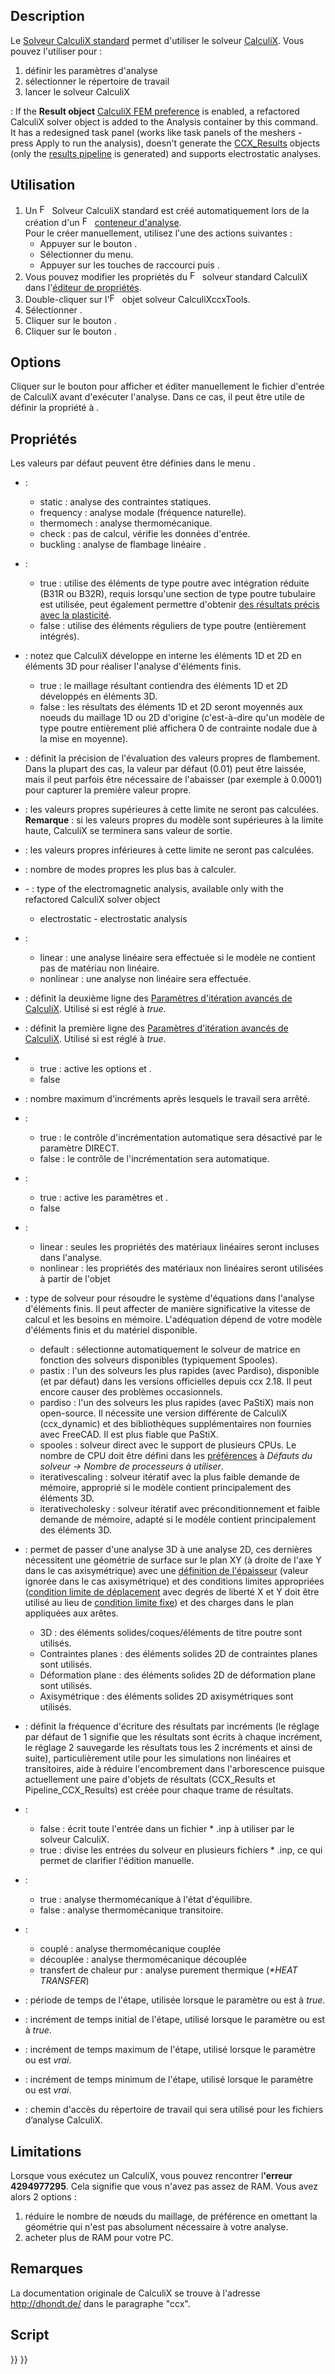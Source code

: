 <languages/>

{{Docnav/fr
|[[FEM_FemMesh2Mesh/fr|Maillage FEM en maillage surfacique]]
|[[FEM_SolverElmer/fr|Solveur Elmer]]
|[[FEM_Workbench/fr|Atelier FEM]]
|IconL=FEM_FemMesh2Mesh.svg
|IconR=FEM_SolverElmer.svg
|IconC=Workbench_FEM.svg
}}

<div class="mw-translate-fuzzy">
{{GuiCommand/fr
|Name=FEM FEM_SolverCalculixCcxtools
|Name/fr=FEM Solveur CalculiX standard
|MenuLocation=Résolution → Solveur CalculiX standard
|Workbenches=[[FEM_Workbench/fr|FEM]]
|Shortcut={{KEY|S}} {{KEY|X}}
|SeeAlso=[[FEM_tutorial/fr|FEM Tutoriel]]
}}
</div>

==Description==

<div class="mw-translate-fuzzy">
Le [[FEM_SolverCalculixCcxtools/fr|Solveur CalculiX standard]] permet d'utiliser le solveur [https://fr.wikipedia.org/wiki/Calculix CalculiX]. Vous pouvez l'utiliser pour :
# définir les paramètres d'analyse
# sélectionner le répertoire de travail
# lancer le solveur CalculiX
</div>

{{Version|1.1}}: If the '''Result object''' [[FEM_Preferences#CalculiX|CalculiX FEM preference]] is enabled, a refactored CalculiX solver object is added to the Analysis container by this command. It has a redesigned task panel (works like task panels of the meshers - press Apply to run the analysis), doesn't generate the [[FEM_ResultShow|CCX_Results]] objects (only the [[FEM_PostPipelineFromResult|results pipeline]] is generated) and supports electrostatic analyses.

<span id="Usage"></span>
==Utilisation==

<div class="mw-translate-fuzzy">
# Un [[Image:FEM_SolverCalculixCcxtools.svg|16px]] Solveur CalculiX standard est créé automatiquement lors de la création d'un [[Image:FEM_Analysis.svg|16px|link=FEM_Analysis/fr]] [[FEM_Analysis/fr|conteneur d'analyse]].<br>Pour le créer manuellement, utilisez l'une des actions suivantes :
#* Appuyer sur le bouton {{Button|[[Image:FEM_SolverCalculixCxxtools.svg|16px]] [[FEM_SolverCalculixCcxtools/fr|Solveur standard CalculiX]]}}.
#* Sélectionner {{MenuCommand|Résolution → [[Image:FEM_SolverCalculixCcxtools.svg|16px]] Solveur standard CalculiX}} du menu.
#* Appuyer sur les touches de raccourci {{KEY|S}} puis {{KEY|X}}.
# Vous pouvez modifier les propriétés du [[Image:FEM_SolverCalculixCcxtools.svg|16px]] solveur standard CalculiX dans l'[[Property_editor/fr|éditeur de propriétés]].
# Double-cliquer sur l'[[Image:FEM_SolverCalculixCcxtools.svg|16px]] objet solveur CalculiXccxTools.
# Sélectionner {{MenuCommand|Type d'analyse}}.
# Cliquer sur le bouton {{Button|Écrire un fichier .inp}}.
# Cliquer sur le bouton {{Button|Lancer CalculiX}}.
</div>

==Options==

Cliquer sur le bouton {{Button|Editer le fichier .inp}} pour afficher et éditer manuellement le fichier d'entrée de CalculiX avant d'exécuter l'analyse. Dans ce cas, il peut être utile de définir la propriété {{PropertyData|Split Input Writer}} à {{True}}.

<span id="Properties"></span>
==Propriétés==

Les valeurs par défaut peuvent être définies dans le menu {{MenuCommand|Édition → Préférences → FEM → CalculiX}}.

<div class="mw-translate-fuzzy">
* {{PropertyData|Analysis Type}} :
** static : analyse des contraintes statiques.
** frequency : analyse modale (fréquence naturelle).
** thermomech : analyse thermomécanique.
** check : pas de calcul, vérifie les données d'entrée.
** buckling : analyse de flambage linéaire {{Version/fr|0.20}}.
</div>

* {{PropertyData|Beam Reduced Integration}} {{Version/fr|1.0}} :
** true : utilise des éléments de type poutre avec intégration réduite (B31R ou B32R), requis lorsqu'une section de type poutre tubulaire est utilisée, peut également permettre d'obtenir [https://forum.freecad.org/viewtopic.php?t=61233 des résultats précis avec la plasticité].
** false : utilise des éléments réguliers de type poutre (entièrement intégrés).

<div class="mw-translate-fuzzy">
* {{PropertyData|Beam Shell Result Output 3D}} : notez que CalculiX développe en interne les éléments 1D et 2D en éléments 3D pour réaliser l'analyse d'éléments finis.
** true : le maillage résultant contiendra des éléments 1D et 2D développés en éléments 3D.
** false : les résultats des éléments 1D et 2D seront moyennés aux noeuds du maillage 1D ou 2D d'origine (c'est-à-dire qu'un modèle de type poutre entièrement plié affichera 0 de contrainte nodale due à la mise en moyenne).
</div>

* {{PropertyData|Buckling Accuracy}} : définit la précision de l'évaluation des valeurs propres de flambement. Dans la plupart des cas, la valeur par défaut (0.01) peut être laissée, mais il peut parfois être nécessaire de l'abaisser (par exemple à 0.0001) pour capturer la première valeur propre. {{Version/fr|1.1}}

* {{PropertyData|Eigenmode High Limit}} : les valeurs propres supérieures à cette limite ne seront pas calculées. '''Remarque''' : si les valeurs propres du modèle sont supérieures à la limite haute, CalculiX se terminera sans valeur de sortie.

* {{PropertyData|Eigenmode Low Limit}} : les valeurs propres inférieures à cette limite ne seront pas calculées.

* {{PropertyData|Eigenmodes Count}} : nombre de modes propres les plus bas à calculer.

* {{PropertyData|Electromagnetic Mode}} - {{Version|1.0}}: type of the electromagnetic analysis, available only with the refactored CalculiX solver object
** electrostatic - electrostatic analysis

* {{PropertyData|Geometric Nonlinearity}} :
** linear : une analyse linéaire sera effectuée si le modèle ne contient pas de matériau non linéaire.
** nonlinear : une analyse non linéaire sera effectuée.

* {{PropertyData|Iterations Control parameter Cutb}} : définit la deuxième ligne des [http://www.dhondt.de/ccx_2.17.pdf#subsection.8.24 Paramètres d'itération avancés de CalculiX]. Utilisé si {{PropertyData|Iterations Control Parameter Time Use}} est réglé à ''true''.

* {{PropertyData|Iterations Control Parameter Iter}} : définit la première ligne des [http://www.dhondt.de/ccx_2.17.pdf#subsection.8.24 Paramètres d'itération avancés de CalculiX]. Utilisé si {{PropertyData|Iterations Control Parameter Time Use}} est réglé à ''true''.

* {{PropertyData|Iterations Control Parameter Time Use}}
** true : active les options {{PropertyData|Iterations Control parameter Cutb}} et {{PropertyData|Iterations Control Parameter Iter}}.
** false

* {{PropertyData|Iterations Thermo Mech Maximum}} : nombre maximum d'incréments après lesquels le travail sera arrêté.

<div class="mw-translate-fuzzy">
* {{PropertyData|Iterations User Defined Incrementations}} :
** true : le contrôle d'incrémentation automatique sera désactivé par le paramètre DIRECT.
** false : le contrôle de l'incrémentation sera automatique.
</div>

* {{PropertyData|Iterations User Defined Time Step Length}} :
** true : active les paramètres {{PropertyData|Time End}} et {{PropertyData|Time Initial Step}}.
** false

* {{PropertyData|Material Nonlinearity}} :
** linear : seules les propriétés des matériaux linéaires seront incluses dans l'analyse.
** nonlinear : les propriétés des matériaux non linéaires seront utilisées à partir de l'objet {{KEY|[[Image:FEM_MaterialMechanicalNonlinear.svg|24px]] [[FEM_MaterialMechanicalNonlinear/fr|FEM Matériau mécanique non linéaire]]}}

* {{PropertyData|Matrix Solver Type}} : type de solveur pour résoudre le système d'équations dans l'analyse d'éléments finis. Il peut affecter de manière significative la vitesse de calcul et les besoins en mémoire. L'adéquation dépend de votre modèle d'éléments finis et du matériel disponible.
** default : sélectionne automatiquement le solveur de matrice en fonction des solveurs disponibles (typiquement Spooles).
** pastix : l'un des solveurs les plus rapides (avec Pardiso), disponible (et par défaut) dans les versions officielles depuis ccx 2.18. Il peut encore causer des problèmes occasionnels. {{Version/fr|1.0}}
** pardiso : l'un des solveurs les plus rapides (avec PaStiX) mais non open-source. Il nécessite une version différente de CalculiX (ccx_dynamic) et des bibliothèques supplémentaires non fournies avec FreeCAD. Il est plus fiable que PaStiX. {{Version/fr|1.0}}
** spooles : solveur direct avec le support de plusieurs CPUs. Le nombre de CPU doit être défini dans les [[FEM_Preferences/fr#CalculiX|préférences]] à ''Défauts du solveur → Nombre de processeurs à utiliser''.
** iterativescaling : solveur itératif avec la plus faible demande de mémoire, approprié si le modèle contient principalement des éléments 3D.
** iterativecholesky : solveur itératif avec préconditionnement et faible demande de mémoire, adapté si le modèle contient principalement des éléments 3D.

<div class="mw-translate-fuzzy">
* {{PropertyData|Model Space}} : permet de passer d'une analyse 3D à une analyse 2D, ces dernières nécessitent une géométrie de surface sur le plan XY (à droite de l'axe Y dans le cas axisymétrique) avec une [[FEM_ElementGeometry2D/fr|définition de l'épaisseur]] (valeur ignorée dans le cas axisymétrique) et des conditions limites appropriées ([[FEM_ConstraintDisplacement/fr|condition limite de déplacement]] avec degrés de liberté X et Y doit être utilisé au lieu de [[FEM_ConstraintFixed/fr|condition limite fixe]]) et des charges dans le plan appliquées aux arêtes. {{Version/fr|1.0}}
** 3D : des éléments solides/coques/éléments de titre poutre sont utilisés.
** Contraintes planes : des éléments solides 2D de contraintes planes sont utilisés.
** Déformation plane : des éléments solides 2D de déformation plane sont utilisés.
** Axisymétrique : des éléments solides 2D axisymétriques sont utilisés.
</div>

* {{PropertyData|Output Frequency}} : définit la fréquence d'écriture des résultats par incréments (le réglage par défaut de 1 signifie que les résultats sont écrits à chaque incrément, le réglage 2 sauvegarde les résultats tous les 2 incréments et ainsi de suite), particulièrement utile pour les simulations non linéaires et transitoires, aide à réduire l'encombrement dans l'arborescence puisque actuellement une paire d'objets de résultats (CCX_Results et Pipeline_CCX_Results) est créée pour chaque trame de résultats. {{Version/fr|1.0}}

<div class="mw-translate-fuzzy">
* {{PropertyData|Split Input Writer}} :
** false : écrit toute l'entrée dans un fichier * .inp à utiliser par le solveur CalculiX.
** true : divise les entrées du solveur en plusieurs fichiers * .inp, ce qui permet de clarifier l'édition manuelle.
</div>

* {{PropertyData|Thermo Mech Steady State}} :
** true : analyse thermomécanique à l'état d'équilibre.
** false : analyse thermomécanique transitoire.

* {{PropertyData|Thermo Mech Type}} {{Version/fr|1.0}} :
** couplé : analyse thermomécanique couplée
** découplée : analyse thermomécanique découplée
** transfert de chaleur pur : analyse purement thermique (''*HEAT TRANSFER'')

* {{PropertyData|Time End}} : période de temps de l'étape, utilisée lorsque le paramètre {{PropertyData|Iterations User Defined Incrementations}} ou {{PropertyData|Iterations User Defined Time Step Length}} est à ''true''.

* {{PropertyData|Time Initial Step}} : incrément de temps initial de l'étape, utilisé lorsque le paramètre {{PropertyData|Iterations User Defined Incrementations}} ou {{PropertyData|Iterations User Defined Time Step Length}} est à ''true''.

* {{PropertyData|Time Maximum Step}} : incrément de temps maximum de l'étape, utilisé lorsque le paramètre {{PropertyData|Iterations User Defined Incrementations}} ou {{PropertyData|Iterations User Defined Time Step Length}} est ''vrai''. {{Version/fr|1.0}}

* {{PropertyData|Time Minimum Step}} : incrément de temps minimum de l'étape, utilisé lorsque le paramètre {{PropertyData|Iterations User Defined Incrementations}} ou {{PropertyData|Iterations User Defined Time Step Length}} est ''vrai''. {{Version/fr|1.0}}

* {{PropertyData|Working Dir}} : chemin d'accès du répertoire de travail qui sera utilisé pour les fichiers d’analyse CalculiX.

==Limitations==

Lorsque vous exécutez un CalculiX, vous pouvez rencontrer l''''erreur 4294977295'''. Cela signifie que vous n'avez pas assez de RAM. Vous avez alors 2 options :
# réduire le nombre de nœuds du maillage, de préférence en omettant la géométrie qui n'est pas absolument nécessaire à votre analyse.
# acheter plus de RAM pour votre PC.

<span id="Notes"></span>
==Remarques==

La documentation originale de CalculiX se trouve à l'adresse http://dhondt.de/ dans le paragraphe "ccx".

<span id="Scripting"></span>
==Script==


{{Docnav/fr
|[[FEM_FemMesh2Mesh/fr|Maillage FEM en maillage surfacique]]
|[[FEM_SolverElmer/fr|Solveur Elmer]]
|[[FEM_Workbench/fr|Atelier FEM]]
|IconL=FEM_FemMesh2Mesh.svg
|IconR=FEM_SolverElmer.svg
|IconC=Workbench_FEM.svg
}}

{{FEM Tools navi{{#translation:}}}}
{{Userdocnavi{{#translation:}}}}